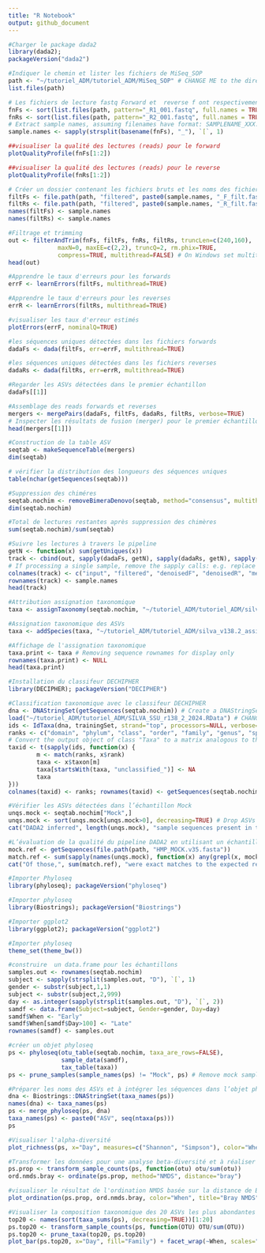```yaml
---
title: "R Notebook"
output: github_document
---
```


```r
#Charger le package dada2
library(dada2); 
packageVersion("dada2")
```
```r
#Indiquer le chemin et lister les fichiers de MiSeq_SOP
path <- "~/tutoriel_ADM/tutoriel_ADM/MiSeq_SOP" # CHANGE ME to the directory containing the fastq files after unzipping.
list.files(path)
```

```r
# Les fichiers de lecture fastq Forward et  reverse f ont respectivement un format : NOM ECHANTILLON_R1_001.fastq et  NOM ECHANTILLON_R2_001.fastq
fnFs <- sort(list.files(path, pattern="_R1_001.fastq", full.names = TRUE))
fnRs <- sort(list.files(path, pattern="_R2_001.fastq", full.names = TRUE))
# Extract sample names, assuming filenames have format: SAMPLENAME_XXX.fastq
sample.names <- sapply(strsplit(basename(fnFs), "_"), `[`, 1)
```


```r
##visualiser la qualité des lectures (reads) pour le forward
plotQualityProfile(fnFs[1:2])
```

```r
##visualiser la qualité des lectures (reads) pour le reverse
plotQualityProfile(fnRs[1:2])
```

```r
# Créer un dossier contenant les fichiers bruts et les noms des fichiers filtrés
filtFs <- file.path(path, "filtered", paste0(sample.names, "_F_filt.fastq.gz"))
filtRs <- file.path(path, "filtered", paste0(sample.names, "_R_filt.fastq.gz"))
names(filtFs) <- sample.names
names(filtRs) <- sample.names
```

```r
#Filtrage et trimming 
out <- filterAndTrim(fnFs, filtFs, fnRs, filtRs, truncLen=c(240,160),
              maxN=0, maxEE=c(2,2), truncQ=2, rm.phix=TRUE,
              compress=TRUE, multithread=FALSE) # On Windows set multithread=FALSE
head(out)
```

```r
#Apprendre le taux d'erreurs pour les forwards
errF <- learnErrors(filtFs, multithread=TRUE)
```

```r
#Apprendre le taux d'erreurs pour les reverses
errR <- learnErrors(filtRs, multithread=TRUE)
```

```r
#visualiser les taux d'erreur estimés
plotErrors(errF, nominalQ=TRUE)
```


```r
#les séquences uniques détectées dans les fichiers forwards
dadaFs <- dada(filtFs, err=errF, multithread=TRUE)
```

```r
#les séquences uniques détectées dans les fichiers reverses
dadaRs <- dada(filtRs, err=errR, multithread=TRUE)
```

```r
#Regarder les ASVs détectées dans le premier échantillon 
dadaFs[[1]]
```

```r
#Assemblage des reads forwards et reverses
mergers <- mergePairs(dadaFs, filtFs, dadaRs, filtRs, verbose=TRUE)
# Inspecter les résultats de fusion (merger) pour le premier échantillon
head(mergers[[1]])
```

```r
#Construction de la table ASV
seqtab <- makeSequenceTable(mergers)
dim(seqtab)
```

```r
# vérifier la distribution des longueurs des séquences uniques
table(nchar(getSequences(seqtab)))
```

```r
#Suppression des chiméres
seqtab.nochim <- removeBimeraDenovo(seqtab, method="consensus", multithread=TRUE, verbose=TRUE)
dim(seqtab.nochim)
```

```r
#Total de lectures restantes après suppression des chimères
sum(seqtab.nochim)/sum(seqtab)
```

```r
#Suivre les lectures à travers le pipeline
getN <- function(x) sum(getUniques(x))
track <- cbind(out, sapply(dadaFs, getN), sapply(dadaRs, getN), sapply(mergers, getN), rowSums(seqtab.nochim))
# If processing a single sample, remove the sapply calls: e.g. replace sapply(dadaFs, getN) with getN(dadaFs)
colnames(track) <- c("input", "filtered", "denoisedF", "denoisedR", "merged", "nonchim")
rownames(track) <- sample.names
head(track)
```

```r
#Attribution assignation taxonomique
taxa <- assignTaxonomy(seqtab.nochim, "~/tutoriel_ADM/tutoriel_ADM/silva_nr99_v138.2_toGenus_trainset.fa.gz", multithread=FALSE)
```

```r
#Assignation taxonomique des ASVs
taxa <- addSpecies(taxa, "~/tutoriel_ADM/tutoriel_ADM/silva_v138.2_assignSpecies.fa.gz")
```

```r
#Affichage de l'assignation taxonomique
taxa.print <- taxa # Removing sequence rownames for display only
rownames(taxa.print) <- NULL
head(taxa.print)
```

```r
#Installation du classifeur DECHIPHER
library(DECIPHER); packageVersion("DECIPHER")
```

```r
#Classification taxonomique avec le classifeur DECHIPHER
dna <- DNAStringSet(getSequences(seqtab.nochim)) # Create a DNAStringSet from the ASVs
load("~/tutoriel_ADM/tutoriel_ADM/SILVA_SSU_r138_2_2024.RData") # CHANGE TO THE PATH OF YOUR TRAINING SET
ids <- IdTaxa(dna, trainingSet, strand="top", processors=NULL, verbose=FALSE) # use all processors
ranks <- c("domain", "phylum", "class", "order", "family", "genus", "species") # ranks of interest
# Convert the output object of class "Taxa" to a matrix analogous to the output from assignTaxonomy
taxid <- t(sapply(ids, function(x) {
        m <- match(ranks, x$rank)
        taxa <- x$taxon[m]
        taxa[startsWith(taxa, "unclassified_")] <- NA
        taxa
}))
colnames(taxid) <- ranks; rownames(taxid) <- getSequences(seqtab.nochim)
```

```r
#Vérifier les ASVs détectées dans l’échantillon Mock
unqs.mock <- seqtab.nochim["Mock",]
unqs.mock <- sort(unqs.mock[unqs.mock>0], decreasing=TRUE) # Drop ASVs absent in the Mock
cat("DADA2 inferred", length(unqs.mock), "sample sequences present in the Mock community.\n")
```

```r
#L’évaluation de la qualité du pipeline DADA2 en utilisant un échantillon témoin Mock
mock.ref <- getSequences(file.path(path, "HMP_MOCK.v35.fasta"))
match.ref <- sum(sapply(names(unqs.mock), function(x) any(grepl(x, mock.ref))))
cat("Of those,", sum(match.ref), "were exact matches to the expected reference sequences.\n")
```

```r
#Importer Phyloseq
library(phyloseq); packageVersion("phyloseq")
```

```r
#Importer phyloseq
library(Biostrings); packageVersion("Biostrings")
```

```r
#Importer ggplot2
library(ggplot2); packageVersion("ggplot2")
```

```r
#Importer phyloseq
theme_set(theme_bw())
```

```r
#construire  un data.frame pour les échantillons
samples.out <- rownames(seqtab.nochim)
subject <- sapply(strsplit(samples.out, "D"), `[`, 1)
gender <- substr(subject,1,1)
subject <- substr(subject,2,999)
day <- as.integer(sapply(strsplit(samples.out, "D"), `[`, 2))
samdf <- data.frame(Subject=subject, Gender=gender, Day=day)
samdf$When <- "Early"
samdf$When[samdf$Day>100] <- "Late"
rownames(samdf) <- samples.out
```


```r
#créer un objet phyloseq
ps <- phyloseq(otu_table(seqtab.nochim, taxa_are_rows=FALSE), 
               sample_data(samdf), 
               tax_table(taxa))
ps <- prune_samples(sample_names(ps) != "Mock", ps) # Remove mock sample
```


```r
#Préparer les noms des ASVs et à intégrer les séquences dans l’objet phyloseq
dna <- Biostrings::DNAStringSet(taxa_names(ps))
names(dna) <- taxa_names(ps)
ps <- merge_phyloseq(ps, dna)
taxa_names(ps) <- paste0("ASV", seq(ntaxa(ps)))
ps
```

```r
#Visualiser l'alpha-diversité 
plot_richness(ps, x="Day", measures=c("Shannon", "Simpson"), color="When")
```

```r
#Transformer les données pour une analyse beta-diversité et à réaliser une ordination NMDS basée sur la distance de Bray-Curtis
ps.prop <- transform_sample_counts(ps, function(otu) otu/sum(otu))
ord.nmds.bray <- ordinate(ps.prop, method="NMDS", distance="bray")
```

```r
#visualiser le résultat de l'ordination NMDS basée sur la distance de Bray-Curtis
plot_ordination(ps.prop, ord.nmds.bray, color="When", title="Bray NMDS")
```


```r
#Visualiser la composition taxonomique des 20 ASVs les plus abondantes
top20 <- names(sort(taxa_sums(ps), decreasing=TRUE))[1:20]
ps.top20 <- transform_sample_counts(ps, function(OTU) OTU/sum(OTU))
ps.top20 <- prune_taxa(top20, ps.top20)
plot_bar(ps.top20, x="Day", fill="Family") + facet_wrap(~When, scales="free_x")
```







